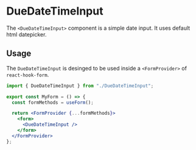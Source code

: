 

<Meta title="DueDateTimeInput" of={DueDateTimeInput}/>

# DueDateTimeInput

The `<DueDateTimeInput>` component is a simple date input. It uses default html datepicker.

## Usage

The `DueDateTimeInput` is desinged to be used inside a `<FormProvider>` of `react-hook-form`.

```jsx
import { DueDateTimeInput } from "./DueDateTimeInput";

export const MyForm = () => {
  const formMethods = useForm();

  return <FormProvider {...formMethods}>
    <form>
      <DueDateTimeInput />
    </form>
  </FormProvider>
};
```

<Canvas of={DueDateTimeInput.Default} />